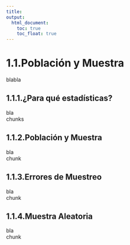```yaml
---
title:
output:
  html_document:
    toc: true
    toc_float: true
---
```


# 1.1.Población y Muestra

blabla

## 1.1.1.¿Para qué estadísticas?

bla  
chunks  

## 1.1.2.Población y Muestra

bla  
chunk

## 1.1.3.Errores de Muestreo

bla  
chunk  

## 1.1.4.Muestra Aleatoria

bla   
chunk  

